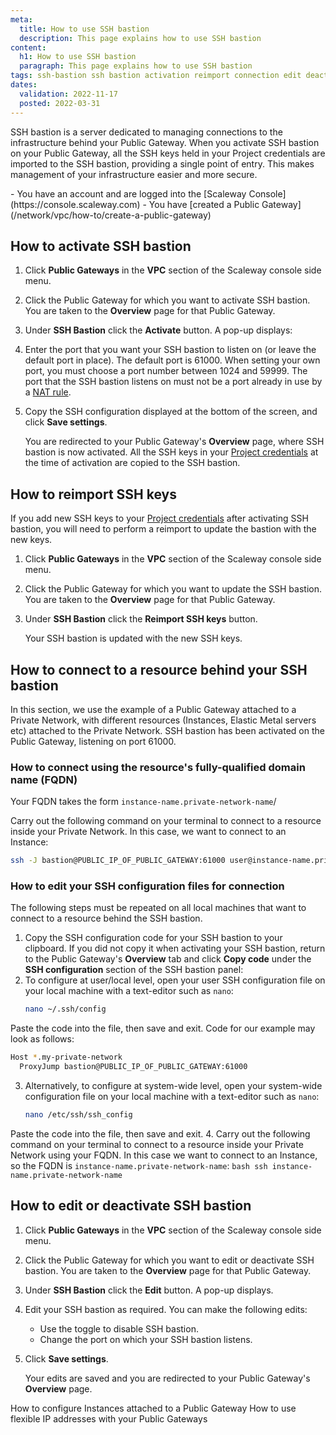 ```yaml
---
meta:
  title: How to use SSH bastion
  description: This page explains how to use SSH bastion
content:
  h1: How to use SSH bastion
  paragraph: This page explains how to use SSH bastion
tags: ssh-bastion ssh bastion activation reimport connection edit deactivate
dates:
  validation: 2022-11-17
  posted: 2022-03-31
---
```


SSH bastion is a server dedicated to managing connections to the infrastructure behind your Public Gateway. When you activate SSH bastion on your Public Gateway, all the SSH keys held in your Project credentials are imported to the SSH bastion, providing a single point of entry. This makes management of your infrastructure easier and more secure.

<Macro id="iam-requirements" />
 
<Message type="requirement">
  - You have an account and are logged into the [Scaleway Console](https://console.scaleway.com)
  - You have [created a Public Gateway](/network/vpc/how-to/create-a-public-gateway)
</Message>

## How to activate SSH bastion

1. Click **Public Gateways** in the **VPC** section of the Scaleway console side menu.
2. Click the Public Gateway for which you want to activate SSH bastion. You are taken to the **Overview** page for that Public Gateway.
    <Lightbox src="scaleway-ssh-bastion-activate.webp" alt="" />
3. Under **SSH Bastion** click the **Activate** button. A pop-up displays:
    <Lightbox src="scaleway-activate-ssh-bastion-popup.webp" alt="" />
4. Enter the port that you want your SSH bastion to listen on (or leave the default port in place).
    <Message type="tip">
      The default port is 61000. When setting your own port, you must choose a port number between 1024 and 59999. The port that the SSH bastion listens on must not be a port already in use by a [NAT rule](/network/vpc/concepts/#nat).
    </Message>
5. Copy the SSH configuration displayed at the bottom of the screen, and click **Save settings**.

    You are redirected to your Public Gateway's **Overview** page, where SSH bastion is now activated. All the SSH keys in your [Project credentials](/console/my-project/concepts/#credentials) at the time of activation are copied to the SSH bastion.

## How to reimport SSH keys

If you add new SSH keys to your [Project credentials](/console/my-project/concepts/#credentials) after activating SSH bastion, you will need to perform a reimport to update the bastion with the new keys.

1. Click **Public Gateways** in the **VPC** section of the Scaleway console side menu.
2. Click the Public Gateway for which you want to update the SSH bastion. You are taken to the **Overview** page for that Public Gateway.
3. Under **SSH Bastion** click the **Reimport SSH keys** button.
    <Lightbox src="scaleway-ssh-bastion-reimport.webp" alt="" />
    
    Your SSH bastion is updated with the new SSH keys.

## How to connect to a resource behind your SSH bastion

In this section, we use the example of a Public Gateway attached to a Private Network, with different resources (Instances, Elastic Metal servers etc) attached to the Private Network. SSH bastion has been activated on the Public Gateway, listening on port 61000.  

### How to connect using the resource's fully-qualified domain name (FQDN)

Your FQDN takes the form `instance-name.private-network-name`/

Carry out the following command on your terminal to connect to a resource inside your Private Network. In this case, we want to connect to an Instance:

```bash
ssh -J bastion@PUBLIC_IP_OF_PUBLIC_GATEWAY:61000 user@instance-name.private-network-name
```

### How to edit your SSH configuration files for connection

The following steps must be repeated on all local machines that want to connect to a resource behind the SSH bastion.

1. Copy the SSH configuration code for your SSH bastion to your clipboard. If you did not copy it when activating your SSH bastion, return to the Public Gateway's **Overview** tab and click **Copy code** under the **SSH configuration** section of the SSH bastion panel:
    <Lightbox src="scaleway-ssh-bastion-reimport.webp" alt="" />
2. To configure at user/local level, open your user SSH configuration file on your local machine with a text-editor such as `nano`: 
    ```bash
    nano ~/.ssh/config
    ```
  
  Paste the code into the file, then save and exit. Code for our example may look as follows:

  ```bash
  Host *.my-private-network
    ProxyJump bastion@PUBLIC_IP_OF_PUBLIC_GATEWAY:61000
  ```
3. Alternatively, to configure at system-wide level, open your system-wide configuration file on your local machine with a text-editor such as `nano`: 
    ```bash
    nano /etc/ssh/ssh_config
    ```

  Paste the code into the file, then save and exit.
4. Carry out the following command on your terminal to connect to a resource inside your Private Network using your FQDN. In this case we want to connect to an Instance, so the FQDN is `instance-name.private-network-name`:
    ```bash
    ssh instance-name.private-network-name
    ```

## How to edit or deactivate SSH bastion

1. Click **Public Gateways** in the **VPC** section of the Scaleway console side menu.
2. Click the Public Gateway for which you want to edit or deactivate SSH bastion. You are taken to the **Overview** page for that Public Gateway.
3. Under **SSH Bastion** click the <Icon name="edit" /> **Edit** button. A pop-up displays.
4. Edit your SSH bastion as required. You can make the following edits:
    - Use the <Icon name="toggle" /> toggle to disable SSH bastion.
    - Change the port on which your SSH bastion listens.
5. Click **Save settings**.

    Your edits are saved and you are redirected to your Public Gateway's **Overview** page.



<Navigation title="See Also">
  <PreviousButton to="/network/vpc/how-to/configure-instances-public-gw/">How to configure Instances attached to a Public Gateway</PreviousButton>
  <NextButton to="/network/vpc/how-to/use-flexible-ips/">How to use flexible IP addresses with your Public Gateways</NextButton>
</Navigation>
